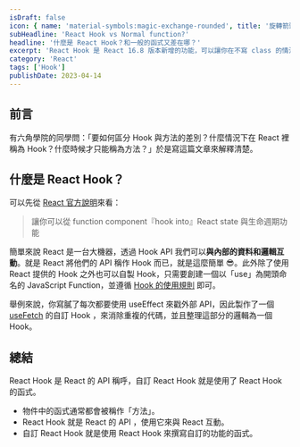 ```yaml
---
isDraft: false
icon: { name: 'material-symbols:magic-exchange-rounded', title: '旋轉箭頭中間有一顆星星符號' }
subHeadline: 'React Hook vs Normal function?'
headline: '什麼是 React Hook？和一般的函式又差在哪？'
excerpt: 'React Hook 是 React 16.8 版本新增的功能，可以讓你在不寫 class 的情況下使用 React 的功能。「要如何區分 Hook 與方法的差別？什麼情況下在 React 裡稱為 Hook？什麼時候才只能稱為方法？」於是寫這篇文章來解釋清楚。'
category: 'React'
tags: ['Hook']
publishDate: 2023-04-14
---
```


## 前言

有六角學院的同學問：「要如何區分 Hook 與方法的差別？什麼情況下在 React 裡稱為 Hook？什麼時候才只能稱為方法？」於是寫這篇文章來解釋清楚。

## 什麼是 React Hook？

可以先從 [React 官方說明](https://zh-hant.reactjs.org/docs/hooks-overview.html#but-what-is-a-hook)來看：

> 讓你可以從 function component『hook into』React state 與生命週期功能

簡單來說 React 是一台大機器，透過 Hook API 我們可以**與內部的資料和邏輯互動**。就是 React 將他們的 API 稱作 Hook 而已，就是這麼簡單 😎。此外除了使用 React 提供的 Hook 之外也可以自製 Hook，只需要創建一個以「use」為開頭命名的 JavaScript Function，並遵循 [Hook 的使用規則](https://zh-hant.reactjs.org/docs/hooks-rules.html) 即可。

舉例來說，你寫膩了每次都要使用 useEffect 來戳外部 API，因此製作了一個 [useFetch](https://www.30secondsofcode.org/react/s/use-fetch/) 的自訂 Hook ，來消除重複的代碼，並且整理這部分的邏輯為一個 Hook。

## 總結

React Hook 是 React 的 API 稱呼，自訂 React Hook 就是使用了 React Hook 的函式。

- 物件中的函式通常都會被稱作「方法」。
- React Hook 就是 React 的 API ，使用它來與 React 互動。
- 自訂 React Hook 就是使用 React Hook 來撰寫自訂的功能的函式。
